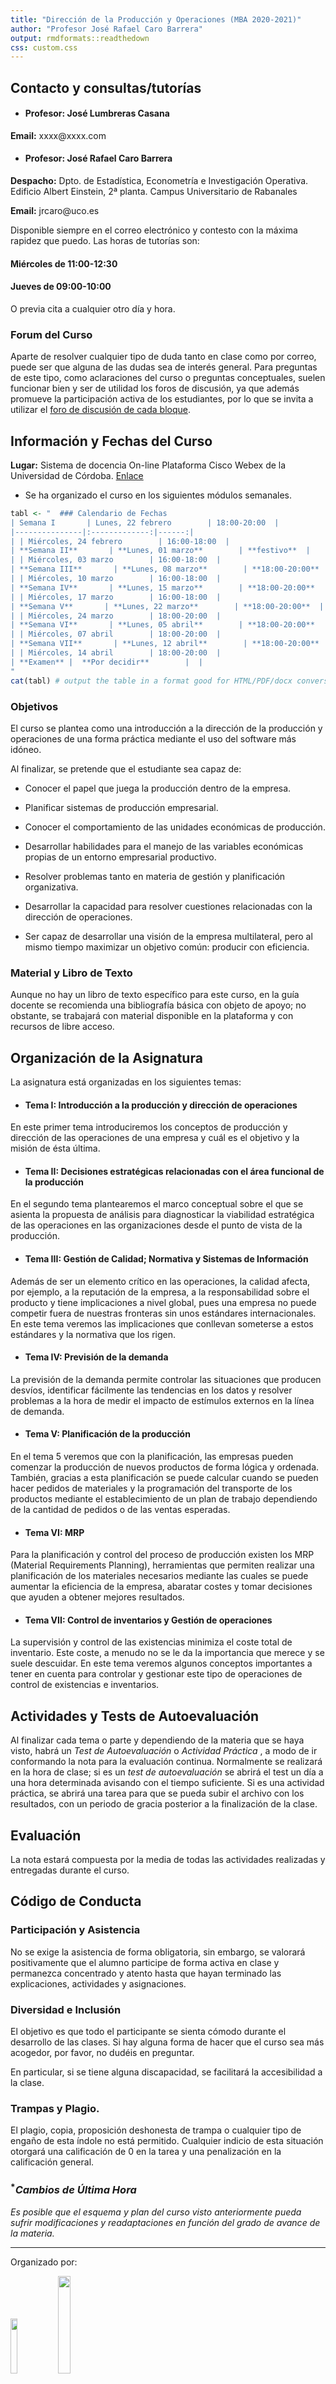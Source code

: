 ```yaml
---
title: "Dirección de la Producción y Operaciones (MBA 2020-2021)"
author: "Profesor José Rafael Caro Barrera"
output: rmdformats::readthedown
css: custom.css
---
```


## Contacto y consultas/tutorías

* #### Profesor: José Lumbreras Casana

**Email:** xxxx@xxxx.com

* #### Profesor: José Rafael Caro Barrera

**Despacho:** Dpto. de Estadística, Econometría e Investigación Operativa. Edificio Albert Einstein, 2ª planta. Campus Universitario de Rabanales

**Email:** jrcaro@uco.es

Disponible siempre en el correo electrónico y contesto con la máxima rapidez que puedo. Las horas de tutorías son:

#### Miércoles de 11:00-12:30
#### Jueves de 09:00-10:00

O previa cita a cualquier otro día y hora. 

### Forum del Curso

Aparte de resolver cualquier tipo de duda tanto en clase como por correo, puede ser que alguna de las dudas sea de interés general. Para preguntas de este tipo, como aclaraciones del curso o preguntas conceptuales, suelen funcionar bien y ser de utilidad los foros de discusión, ya que además promueve la participación activa de los estudiantes, por lo que se invita a utilizar el [foro de discusión de cada bloque](https://moodle.uco.es/m2021/course/view.php?id=3562).


## Información y Fechas del Curso

**Lugar:** Sistema de docencia On-line Plataforma Cisco Webex de la Universidad de Córdoba. [Enlace](https//ucordoba.webex.com/meet/master.mba)

* Se ha organizado el curso en los siguientes módulos semanales.

```r
tabl <- "  ### Calendario de Fechas
| Semana I       | Lunes, 22 febrero        | 18:00-20:00  |
|---------------|:-------------:|------:|
| | Miércoles, 24 febrero        | 16:00-18:00  |
| **Semana II**       | **Lunes, 01 marzo**        | **festivo**  |
| | Miércoles, 03 marzo        | 16:00-18:00  |
| **Semana III**       | **Lunes, 08 marzo**        | **18:00-20:00**  |
| | Miércoles, 10 marzo        | 16:00-18:00  |
| **Semana IV**       | **Lunes, 15 marzo**        | **18:00-20:00**  |
| | Miércoles, 17 marzo        | 16:00-18:00  |
| **Semana V**       | **Lunes, 22 marzo**        | **18:00-20:00**  |
| | Miércoles, 24 marzo        | 18:00-20:00  |
| **Semana VI**       | **Lunes, 05 abril**        | **18:00-20:00**  |
| | Miércoles, 07 abril        | 18:00-20:00  |
| **Semana VII**       | **Lunes, 12 abril**        | **18:00-20:00**  |
| | Miércoles, 14 abril        | 18:00-20:00  |
| **Examen** |  **Por decidir**        |  |
"
cat(tabl) # output the table in a format good for HTML/PDF/docx conversion
```


### Objetivos

El curso se plantea como una introducción a la dirección de la producción y operaciones de una forma práctica mediante el uso del software más idóneo.

Al finalizar, se pretende que el estudiante sea capaz de:

* Conocer el papel que juega la producción dentro de la empresa.

* Planificar sistemas de producción empresarial.

* Conocer el comportamiento de las unidades económicas de producción.

* Desarrollar habilidades para el manejo de las variables económicas propias de un entorno empresarial productivo.

* Resolver problemas tanto en materia de gestión y planificación organizativa.

* Desarrollar la capacidad para resolver cuestiones relacionadas con la dirección de operaciones.

* Ser capaz de desarrollar una visión de la empresa multilateral, pero al mismo tiempo maximizar un objetivo común: producir con eficiencia.

### Material y Libro de Texto

Aunque no hay un libro de texto específico para este curso, en la guía docente se recomienda una bibliografía básica con objeto de apoyo; no obstante, se trabajará con material disponible en la plataforma y con recursos de libre acceso.

## Organización de la Asignatura

La asignatura está organizadas en los siguientes temas:

* #### Tema I: Introducción a la producción y dirección de operaciones

En este primer tema introduciremos los conceptos de producción y dirección de las operaciones de una empresa y cuál es el objetivo y la misión de ésta última.

* #### Tema II:  Decisiones estratégicas relacionadas con el área funcional de la producción

En el segundo tema plantearemos el marco conceptual sobre el que se asienta la propuesta de análisis para diagnosticar la viabilidad estratégica de las operaciones en las organizaciones desde el punto de vista de la producción.

* #### Tema III: Gestión de Calidad; Normativa y Sistemas de Información

Además de ser un elemento crítico en las operaciones, la calidad afecta, por ejemplo, a la reputación de la empresa, a la responsabilidad sobre el producto y tiene implicaciones a nivel global, pues una empresa no puede competir fuera de nuestras fronteras sin unos estándares internacionales. En este tema veremos las implicaciones que conllevan someterse a estos estándares y la normativa que los rigen. 

* #### Tema IV: Previsión de la demanda

La previsión de la demanda permite controlar las situaciones que producen desvíos, identificar fácilmente las tendencias en los datos y resolver problemas a la hora de medir el impacto de estímulos externos en la línea de demanda.

* #### Tema V: Planificación de la producción

En el tema 5 veremos que con la planificación, las empresas pueden comenzar la producción de nuevos productos de forma lógica y ordenada. También, gracias a esta planificación se puede calcular cuando se pueden hacer pedidos de materiales y la programación del transporte de los productos mediante el establecimiento de un plan de trabajo dependiendo de la cantidad de pedidos o de las ventas esperadas.

* #### Tema VI: MRP

Para la planificación y control del proceso de producción existen los MRP (Material Requirements Planning), herramientas que permiten realizar una planificación de los materiales necesarios mediante las cuales se puede aumentar la eficiencia de la empresa, abaratar costes y tomar decisiones que ayuden a obtener mejores resultados.

* #### Tema VII: Control de inventarios y Gestión de operaciones

La supervisión y control de las existencias minimiza el coste total de inventario. Este coste, a menudo no se le da la importancia que merece y se suele descuidar. En este tema veremos algunos conceptos importantes a tener en cuenta para controlar y gestionar este tipo de operaciones de control de existencias e inventarios.


## Actividades y Tests de Autoevaluación

Al finalizar cada tema o parte y dependiendo de la materia que se haya visto, habrá un _Test de Autoevaluación_ o _Actividad Práctica_ , a modo de ir conformando la nota para la evaluación continua. Normalmente se realizará en la hora de clase; si es un _test de autoevaluación_ se abrirá el test un día a una hora determinada avisando con el tiempo suficiente. Si es una actividad práctica, se abrirá una tarea para que se pueda subir el archivo con los resultados, con un periodo de gracia posterior a la finalización de la clase.

## Evaluación

La nota estará compuesta por la media de todas las actividades realizadas y entregadas durante el curso.
 
## Código de Conducta

### Participación y Asistencia

No se exige la asistencia de forma obligatoria, sin embargo, se valorará positivamente que el alumno participe de forma activa en clase y permanezca concentrado y atento hasta que hayan terminado las explicaciones, actividades y asignaciones.


### Diversidad e Inclusión

El objetivo es que todo el participante se sienta cómodo durante el desarrollo de las clases. Si hay alguna forma de hacer que el curso sea más acogedor, por favor, no dudéis en preguntar.

En particular, si se tiene alguna discapacidad, se facilitará la accesibilidad a la clase.

### Trampas y Plagio.

El plagio, copia, proposición deshonesta de trampa o cualquier tipo de engaño de esta índole no está permitido. Cualquier indicio de esta situación otorgará una calificación de 0 en la tarea y una penalización en la calificación general.

### <sup>*</sup>_Cambios de Última Hora_

_Es posible que el esquema y plan del curso visto anteriormente pueda sufrir modificaciones y readaptaciones en función del grado de avance de la materia._

---

Organizado por:

![](uco.png){ width=15% }![](camara.jpg){ width=20% }